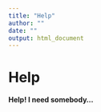 ```yaml
---
title: "Help"
author: ""
date: ""
output: html_document
---
```


# Help

**Help! I need somebody...**

